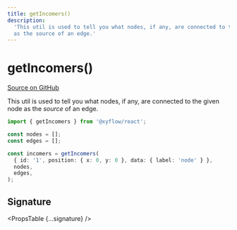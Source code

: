 ```yaml
---
title: getIncomers()
description:
  'This util is used to tell you what nodes, if any, are connected to the given node
  as the source of an edge.'
---
```



# getIncomers()

[Source on GitHub](https://github.com/xyflow/xyflow/blob/v11/packages/core/src/utils/graph.ts/#L34)

This util is used to tell you what nodes, if any, are connected to the given node
as the _source_ of an edge.

```ts
import { getIncomers } from '@xyflow/react';

const nodes = [];
const edges = [];

const incomers = getIncomers(
  { id: '1', position: { x: 0, y: 0 }, data: { label: 'node' } },
  nodes,
  edges,
);
```

## Signature

<PropsTable {...signature} />
